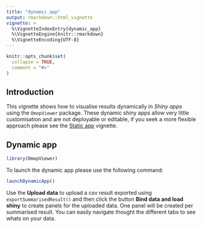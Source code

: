 ```yaml
---
title: "dynamic_app"
output: rmarkdown::html_vignette
vignette: >
  %\VignetteIndexEntry{dynamic_app}
  %\VignetteEngine{knitr::rmarkdown}
  %\VignetteEncoding{UTF-8}
---
```


```r
knitr::opts_chunk$set(
  collapse = TRUE,
  comment = "#>"
)
```

## Introduction

This vignette shows how to visualise results dynamically in *Shiny apps* using the `OmopViewer` package. These dynamic shiny apps allow very little customisation and are not deployable or editable, if you seek a more flexible approach please see the [Static app](export_static_app.Rmd) vignette.

## Dynamic app

```r
library(OmopViewer)
```

To launch the dynamic app please use the following command:

```r
launchDynamicApp()
```

Use the **Upload data** to upload a csv result exported using `exportSummarisedResult()` and then click the button **Bind data and load shiny** to create panels for the uploaded data. One panel will be created per summarised result. You can easily navigate thought the different tabs to see whats on your data.
